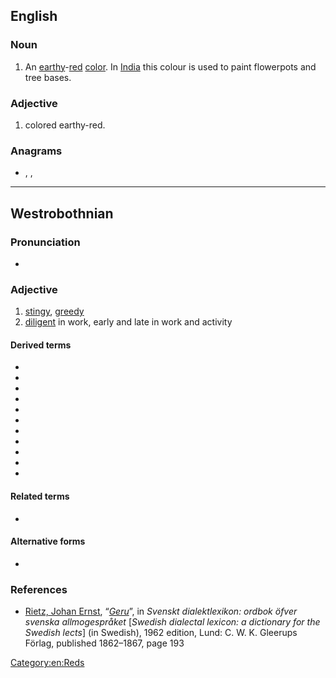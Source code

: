 {{also|ġeru}}

==English==

===Noun===
{{en-noun|-}}

# An [[earthy]]-[[red]] [[color]]. In [[India]] this colour is used to paint flowerpots and tree bases.

===Adjective===
{{en-adj}}

# colored earthy-red.

===Anagrams===
* {{l|en|grue}}, {{l|en|regu}}, {{l|en|urge}}
[[Category:en:Reds]]

----

==Westrobothnian==

===Pronunciation===
* {{ipa|[jèːɾʉ]|lang=gmq-bot}} {{gmq-bot-pronu-note}}

===Adjective===
{{head|gmq-bot|adjective}}

# [[stingy]], [[greedy]]
# [[diligent]] in work, early and late in work and activity

====Derived terms====
* {{l|gmq-bot|brukningsgeru}}
* {{l|gmq-bot|ginnäsgeru}}
* {{l|gmq-bot|kóstgeru}}
* {{l|gmq-bot|mykkelsgeru}}
* {{l|gmq-bot|sómmänsgeru}}
* {{l|gmq-bot|sytningsgeru}}
* {{l|gmq-bot|sytäsgeru}}
* {{l|gmq-bot|säsgeru}}
* {{l|gmq-bot|tórkningsgeri}}
* {{l|gmq-bot|vaitgeru}}
* {{l|gmq-bot|vöttugeru}}

====Related terms====
* {{l|gmq-bot|gernom}}

====Alternative forms====
* {{l|gmq-bot|geri}}

===References===
* [[w:sv:Ernst Rietz|Rietz, Johan Ernst]], “[http://runeberg.org/dialektl/0223.html ''Geru'']”, in ''Svenskt dialektlexikon: ordbok öfver svenska allmogespråket'' [''Swedish dialectal lexicon: a dictionary for the Swedish lects''] (in Swedish), 1962 edition, Lund: C. W. K. Gleerups Förlag, published 1862–1867, page 193